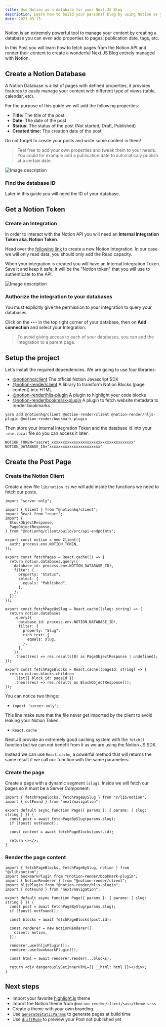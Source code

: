 ```yaml
---
title: Use Notion as a database for your Next.JS Blog
description: Learn how to build your personal blog by using Notion as your CMS.
date: 2023-03-13
---
```


Notion is an extremely powerful tool to manage your content by creating a database you can even add properties to pages: publication date, tags, etc.

In this Post you will learn how to fetch pages from the Notion API and render their content to create a wonderful Next.JS Blog entirely managed with Notion.

## Create a Notion Database

A Notion Database is a list of pages with defined properties, it provides features to easily manage your content with different type of views (table, calendar, etc).

For the purpose of this guide we will add the following properties:

- **Title:** The title of the post
- **Date:** The date of the post
- **Status:** The status of the post (Not started, Draft, Published)
- **Created time:** The creation date of the post

Do not forget to create your posts and write some content in them!

> Feel free to add your own properties and tweak them to your needs. You could for example add a publication date to automaticaly publish at a certain date.

![Image description](https://dev-to-uploads.s3.amazonaws.com/uploads/articles/7jw1gfpzz3hysrzk264c.png)

### Find the database ID

Later in this guide you will need the ID of your database.

## Get a Notion Token

### Create an Integration

In order to interact with the Notion API you will need an **Internal Integration Token aka. Notion Token**.

Head over the [following link](https://www.notion.so/my-integrations) to create a new Notion Integration. In our case we will only read data, you should only add the Read capacity.

When your integration is created you will have an Internal Integration Token. Save it and keep it safe, it will be the "Notion token" that you will use to authenticate to the API.

![Image description](https://dev-to-uploads.s3.amazonaws.com/uploads/articles/ehe3we54ys3uzso2zhgb.gif)

### Authorize the integration to your databases

You must explicitly give the permission to your integration to query your databases.

Click on the `•••` in the top right corner of your database, then on **Add connection** and select your Integration.

> To avoid giving access to each of your databases, you can add the integration to a parent page.

## Setup the project

Let's install the required dependencies. We are going to use four libraries:

- [@notionhq/client](https://www.npmjs.com/package/@notionhq/client) The official Notion Javascript SDK
- [@notion-render/client](https://www.npmjs.com/package/@notion-render/client) A library to transform Notion Blocks (page content) into HTML
- [@notion-render/hljs-plugin](https://www.npmjs.com/package/@notion-render/hljs-plugin) A plugin to highlight your code blocks
- [@notion-render/bookmark-plugin](https://www.npmjs.com/package/@notion-render/bookmark-plugin) A plugin to fetch website metadata to render bookmarks

```package-install
yarn add @notionhq/client @notion-render/client @notion-render/hljs-plugin @notion-render/bookmark-plugin
```

Then store your Internal Integration Token and the database Id into your `.env.local` file so you can access it later.

```dotenv
NOTION_TOKEN="secret_xxxxxxxxxxxxxxxxxxxxxxxxxxxxxxxxxxxxx"
NOTION_DATABASE_ID="xxxxxxxxxxxxxxxxxxxxxxx"
```

## Create the Post Page

### Create the Notion Client

Create a new file `lib/notion.ts` we will add inside the functions we need to fetch our posts.

```tsx
import "server-only";

import { Client } from "@notionhq/client";
import React from "react";
import {
  BlockObjectResponse,
  PageObjectResponse,
} from "@notionhq/client/build/src/api-endpoints";

export const notion = new Client({
  auth: process.env.NOTION_TOKEN,
});

export const fetchPages = React.cache(() => {
  return notion.databases.query({
    database_id: process.env.NOTION_DATABASE_ID!,
    filter: {
      property: "Status",
      select: {
        equals: "Published",
      },
    },
  });
});

export const fetchPageBySlug = React.cache((slug: string) => {
  return notion.databases
    .query({
      database_id: process.env.NOTION_DATABASE_ID!,
      filter: {
        property: "Slug",
        rich_text: {
          equals: slug,
        },
      },
    })
    .then((res) => res.results[0] as PageObjectResponse | undefined);
});

export const fetchPageBlocks = React.cache((pageId: string) => {
  return notion.blocks.children
    .list({ block_id: pageId })
    .then((res) => res.results as BlockObjectResponse[]);
});
```

You can notice two things:

- `import 'server-only';`

This line make sure that the file never get imported by the client to avoid leaking your Notion Token.

- `React.cache`

Next.JS provide an extremely good caching system with the `fetch()` function but we can not benefit from it as we are using the Notion JS SDK.

Instead we can use `React.cache`, a powerful method that will returns the same result if we call our function with the same parameters.

### Create the page

Create a page with a dynamic segment `[slug]`. Inside we will fetch our pages so it must be a Server Component:

```tsx [title="app/blog/[slug]/page.tsx"]
import { fetchPageBlocks, fetchPageBySlug } from "@/lib/notion";
import { notFound } from "next/navigation";

export default async function Page({ params }: { params: { slug: string } }) {
  const post = await fetchPageBySlug(params.slug);
  if (!post) notFound();

  const content = await fetchPageBlocks(post.id);

  return <></>;
}
```

### Render the page content

```tsx
import { fetchPageBlocks, fetchPageBySlug, notion } from "@/lib/notion";
import bookmarkPlugin from "@notion-render/bookmark-plugin";
import { NotionRenderer } from "@notion-render/client";
import hljsPlugin from "@notion-render/hljs-plugin";
import { notFound } from "next/navigation";

export default async function Page({ params }: { params: { slug: string } }) {
  const post = await fetchPageBySlug(params.slug);
  if (!post) notFound();

  const blocks = await fetchPageBlocks(post.id);

  const renderer = new NotionRenderer({
    client: notion,
  });

  renderer.use(hljsPlugin());
  renderer.use(bookmarkPlugin());

  const html = await renderer.render(...blocks);

  return <div dangerouslySetInnerHTML={{ __html: html }}></div>;
}
```

## Next steps

- Import your favorite [highlight.js](https://highlightjs.org/) theme
- Import the Notion theme from `@notion-render/client/sass/theme.scss`
- Create a theme with your own branding
- Use [`generateStaticParams`](https://nextjs.org/docs/app/api-reference/functions/generate-static-params) to generate pages at build time
- Use [`draftMode`](https://nextjs.org/docs/app/building-your-application/configuring/draft-mode) to preview your Post not published yet
